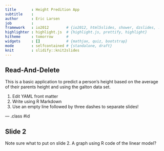 ```yaml
---
title       : Height Predition App
subtitle    : 
author      : Eric Larsen
job         : 
framework   : io2012        # {io2012, html5slides, shower, dzslides, ...}
highlighter : highlight.js  # {highlight.js, prettify, highlight}
hitheme     : tomorrow      # 
widgets     : []            # {mathjax, quiz, bootstrap}
mode        : selfcontained # {standalone, draft}
knit        : slidify::knit2slides
---
```


## Read-And-Delete

This is a basic application to predict a person's height based on the average of their parents height and using the galton data set.

1. Edit YAML front matter
2. Write using R Markdown
3. Use an empty line followed by three dashes to separate slides!

--- .class #id 

## Slide 2
Note sure what to put on slide 2.  A graph using R code of the linear model?



